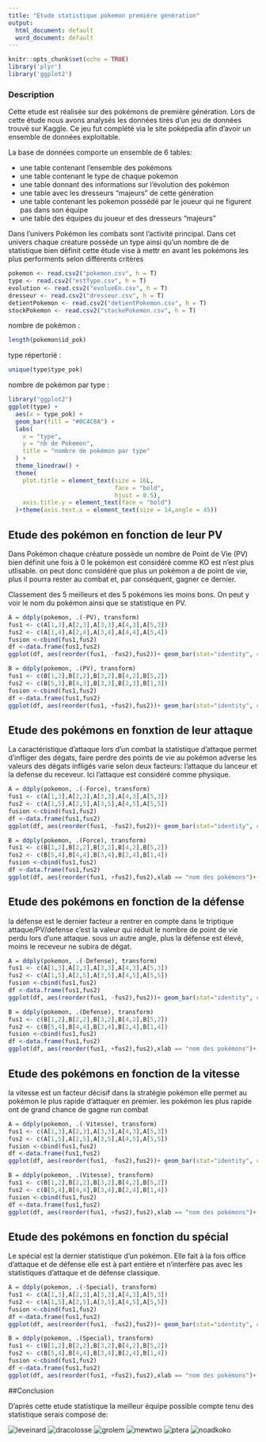 ```yaml
---
title: "Etude statistique pokemon première génération"
output:
  html_document: default
  word_document: default
---
```


```r
knitr::opts_chunk$set(echo = TRUE)
library('plyr')
library('ggplot2')

```

### Description

Cette etude est réalisée sur des pokémons de première génération. Lors de cette étude nous avons analysés les données tirés d'un jeu de données trouvé sur Kaggle. Ce jeu fut complété via le site poképedia afin d'avoir un ensemble de données exploitable.

La base de données comporte un ensemble de 6 tables:

- une table contenant l'ensemble des pokémons
- une table contenant le type de chaque pokemon 
- une table donnant des informations sur l'évolution des pokémon
- une table avec les dresseurs "majeurs" de cette génération
- une table contenant les pokemon possédé par le joueur qui ne figurent pas dans son équipe
- une table des équipes du joueur et des dresseurs "majeurs"

Dans l'univers Pokémon les combats sont l'activité principal. Dans cet univers chaque créature possède un type ainsi qu'un nombre de de statistique bien définit cette étude vise à mettr en avant les pokémons les plus performents selon différents critères

```r
pokemon <- read.csv2("pokemon.csv", h = T)
type <- read.csv2("estType.csv", h = T)
evolution <- read.csv2("evolueEn.csv", h = T)
dresseur <- read.csv2("dresseur.csv", h = T)
detientPokemon <- read.csv2("detientPokemon.csv", h = T)
stockPokemon <- read.csv2("stockePokemon.csv", h = T)

```

nombre de pokémon :

```r

length(pokemon$id_pok)

```

type répertorié :

```r
unique(type$type_pok)
```

\newpage

nombre de pokémon par type :

```r
library("ggplot2")
ggplot(type) +
  aes(x = type_pok) +
  geom_bar(fill = "#0C4C8A") +
  labs(
    x = "type",
    y = "nb de Pokemon",
    title = "nombre de pokémon par type"
  ) +
  theme_linedraw() +
  theme(
    plot.title = element_text(size = 16L,
                              face = "bold",
                              hjust = 0.5),
    axis.title.y = element_text(face = "bold")
  )+theme(axis.text.x = element_text(size = 14,angle = 45))
```

## Etude des pokémon en fonction de leur PV

Dans Pokémon chaque créature possède un nombre de Point de Vie (PV) bien définit une fois à 0 le pokémon est considéré comme KO est n'est plus utlisable. on peut donc considéré que plus un pokémon a de point de vie, plus il pourra rester au combat et, par conséquent, gagner ce dernier.


Classement des 5 meilleurs et des 5 pokémons les moins bons. On peut y voir le nom du pokémon ainsi que se statistique en PV.
```r
A = ddply(pokemon, .(-PV), transform)
fus1 <- c(A[1,3],A[2,3],A[3,3],A[4,3],A[5,3])
fus2 <- c(A[1,4],A[2,4],A[3,4],A[4,4],A[5,4])
fusion <-cbind(fus1,fus2)
df <-data.frame(fus1,fus2)
ggplot(df, aes(reorder(fus1, -fus2),fus2))+ geom_bar(stat="identity", color='black',fill='green')+labs(title = "top 5 des meilleurs pokémon en PV",x = "nom du pokémon", y = "PV")+theme_classic()+theme(axis.text.x = element_text(size = 10,angle = 45))

B = ddply(pokemon, .(PV), transform)
fus1 <- c(B[1,2],B[2,2],B[3,2],B[4,2],B[5,2])
fus2 <- c(B[5,3],B[4,3],B[3,3],B[2,3],B[1,3])
fusion <-cbind(fus1,fus2)
df <-data.frame(fus1,fus2)
ggplot(df, aes(reorder(fus1, +fus2),fus2))+ geom_bar(stat="identity", color='black',fill='red')+labs(title = "top 5 des meilleurs pokémon en PV",x = "nom du pokémon", y = "PV")+theme_classic()+theme(axis.text.x = element_text(size = 10,angle = 45))

```


## Etude des pokémons en fonxtion de leur attaque 

La caractéristique d'attaque lors d'un combat la statistique d'attaque permet d'infliger des dégats, faire perdre des points de vie au pokémon adverse les valeurs des dégats infligés varie selon deux facteurs: l'attaque du lanceur et la defense du receveur.
Ici l'attaque est considéré comme physique.


```r
A = ddply(pokemon, .(-Force), transform)
fus1 <- c(A[1,3],A[2,3],A[3,3],A[4,3],A[5,3])
fus2 <- c(A[1,5],A[2,5],A[3,5],A[4,5],A[5,5])
fusion <-cbind(fus1,fus2)
df <-data.frame(fus1,fus2)
ggplot(df, aes(reorder(fus1, -fus2),fus2))+ geom_bar(stat="identity", color='black',fill='green')+theme_classic()+labs(title = "top 5 des meilleurs pokémon en attaque",x = "nom du pokémon", y = "attaque")+theme(axis.text.x = element_text(size = 10,angle = 45))

B = ddply(pokemon, .(Force), transform)
fus1 <- c(B[1,2],B[2,2],B[3,2],B[4,2],B[5,2])
fus2 <- c(B[5,4],B[4,4],B[3,4],B[2,4],B[1,4])
fusion <-cbind(fus1,fus2)
df <-data.frame(fus1,fus2)
ggplot(df, aes(reorder(fus1, +fus2),fus2),xlab == "nom des pokémons")+ geom_bar(stat="identity", color='black',fill='red')+theme_classic()+labs(title = "top 5 des moins bon pokémon en attaque",x = "nom du pokémon", y = "attaque")+theme(axis.text.x = element_text(size = 10,angle = 45))

```

## Etude des pokémons en fonction de la défense 

la défense est le dernier facteur a rentrer en compte dans le triptique attaque/PV/defense c'est la valeur qui réduit le nombre de point de vie perdu lors d'une attaque. sous un autre angle, plus la défense est élevé, moins le receveur ne subira de dégat.

```r
A = ddply(pokemon, .(-Defense), transform)
fus1 <- c(A[1,3],A[2,3],A[3,3],A[4,3],A[5,3])
fus2 <- c(A[1,5],A[2,5],A[3,5],A[4,5],A[5,5])
fusion <-cbind(fus1,fus2)
df <-data.frame(fus1,fus2)
ggplot(df, aes(reorder(fus1, -fus2),fus2))+ geom_bar(stat="identity", color='black',fill='green')+theme_classic()+labs(title = "top 5 des meilleurs pokémon en défense",x = "nom du pokémon", y = "défense")+theme(axis.text.x = element_text(size = 10,angle = 45))

B = ddply(pokemon, .(Defense), transform)
fus1 <- c(B[1,2],B[2,2],B[3,2],B[4,2],B[5,2])
fus2 <- c(B[5,4],B[4,4],B[3,4],B[2,4],B[1,4])
fusion <-cbind(fus1,fus2)
df <-data.frame(fus1,fus2)
ggplot(df, aes(reorder(fus1, +fus2),fus2),xlab == "nom des pokémons")+ geom_bar(stat="identity", color='black',fill='red')+theme_classic()+labs(title = "top 5 des moins bon pokémon en défense",x = "nom du pokémon", y = "défense")+theme(axis.text.x = element_text(size = 10,angle = 45))

```

## Etude des pokémons en fonction de la vitesse 

la vitesse est un facteur décisif dans la stratégie pokémon elle permet au pokémon le plus rapide d'attaquer en premier. les pokémon les plus rapide ont de grand chance de gagne run combat

```r
A = ddply(pokemon, .(-Vitesse), transform)
fus1 <- c(A[1,3],A[2,3],A[3,3],A[4,3],A[5,3])
fus2 <- c(A[1,5],A[2,5],A[3,5],A[4,5],A[5,5])
fusion <-cbind(fus1,fus2)
df <-data.frame(fus1,fus2)
ggplot(df, aes(reorder(fus1, -fus2),fus2))+ geom_bar(stat="identity", color='black',fill='green')+theme_classic()+labs(title = "top 5 des meilleurs pokémon en vitesse",x = "nom du pokémon", y = "vitesse")+theme(axis.text.x = element_text(size = 10,angle = 45))

B = ddply(pokemon, .(Vitesse), transform)
fus1 <- c(B[1,2],B[2,2],B[3,2],B[4,2],B[5,2])
fus2 <- c(B[5,4],B[4,4],B[3,4],B[2,4],B[1,4])
fusion <-cbind(fus1,fus2)
df <-data.frame(fus1,fus2)
ggplot(df, aes(reorder(fus1, +fus2),fus2),xlab == "nom des pokémons")+ geom_bar(stat="identity", color='black',fill='red')+theme_classic()+labs(title = "top 5 des moins bon pokémon en vitesse",x = "nom du pokémon", y = "vitesse")+theme(axis.text.x = element_text(size = 10,angle = 45))

```

## Etude des pokémons en fonction du spécial

Le spécial est la dernier statistique d'un pokémon. Elle fait à la fois office d'attaque et de défense elle est à part entière et n'interfère pas avec les statistiques d'attaque et de défense classique.

```r
A = ddply(pokemon, .(-Special), transform)
fus1 <- c(A[1,3],A[2,3],A[3,3],A[4,3],A[5,3])
fus2 <- c(A[1,5],A[2,5],A[3,5],A[4,5],A[5,5])
fusion <-cbind(fus1,fus2)
df <-data.frame(fus1,fus2)
ggplot(df, aes(reorder(fus1, -fus2),fus2))+ geom_bar(stat="identity", color='black',fill='green')+theme_classic()+labs(title = "top 5 des meilleurs pokémon en special",x = "nom du pokémon", y = "special")+theme(axis.text.x = element_text(size = 10,angle = 45))

B = ddply(pokemon, .(Special), transform)
fus1 <- c(B[1,2],B[2,2],B[3,2],B[4,2],B[5,2])
fus2 <- c(B[5,4],B[4,4],B[3,4],B[2,4],B[1,4])
fusion <-cbind(fus1,fus2)
df <-data.frame(fus1,fus2)
ggplot(df, aes(reorder(fus1, +fus2),fus2),xlab == "nom des pokémons")+ geom_bar(stat="identity", color='black',fill='red')+theme_classic()+labs(title = "top 5 des moins bon pokémon en special",x = "nom du pokémon", y = "special")+theme(axis.text.x = element_text(size = 10,angle = 45))

```


##Conclusion

D'après cette etude statistique la meilleur équipe possible compte tenu des statistique serais composé de:

![leveinard](leveinard.png)
![dracolosse](dracoloss.png)
![grolem](grogro.png)
![mewtwo](mewto.png)
![ptera](ptera.png)
![noadkoko](noanoa.png)